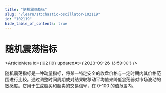 ```yaml
---
title: "随机震荡指标"
slug: "/learn/stochastic-oscillator-102119"
id: "102119"
hide_table_of_contents: true
---
```



# 随机震荡指标

<ArticleMeta id={102119} updatedAt={'2023-09-26 13:59:00'} />
<div className='border-solid border-b border-t-0 my-4 border-[var(--ifm-color-gray-300)]' />

随机震荡指标是一种动量指标，将某一特定安全的收盘价格与一定时期内其价格范围进行比较。通过调整时间周期或对结果取移动平均值来降低震荡器对市场波动的敏感度。它用于生成超买和超卖的交易信号，在 0-100 的值范围内。
